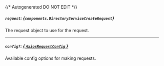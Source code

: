 {/* Autogenerated DO NOT EDIT  */}

##### `request`: *{`components.DirectoryServiceCreateRequest`}*
The request object to use for the request.
<Collapsible openLabel={Labels.showProperties} closeLabel={Labels.hideProperties}>
    <DirectoryServiceCreateRequest/>
</Collapsible>

---
##### `config?`: [*{ `AxiosRequestConfig` }*](https://axios-http.com/docs/req_config)
Available config options for making requests.


